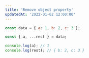 ```yaml
---
title: 'Remove object property'
updatedAt: '2022-01-02 12:00:00'
---
```


```javascript
const data = { a: 1, b: 2, c: 3 };

const { a, ...rest } = data;

console.log(a); // 1
console.log(rest); // { b: 2, c: 3 }
```
